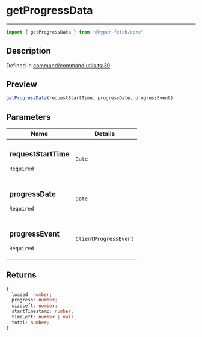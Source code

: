 

# getProgressData

<div class="api-docs__separator" data-reactroot="">

---

</div><div class="api-docs__import" data-reactroot="">

```ts
import { getProgressData } from "@hyper-fetch/core"
```

</div><div class="api-docs__section">

## Description

</div><div class="api-docs__description"><span class="api-docs__do-not-parse">



</span></div><p class="api-docs__definition">

Defined in [command/command.utils.ts:39](https://github.com/BetterTyped/hyper-fetch/blob/aff5c35a/packages/core/src/command/command.utils.ts#L39)

</p><div class="api-docs__section">

## Preview

</div><div class="api-docs__preview fn">

```ts
getProgressData(requestStartTime, progressDate, progressEvent)
```

</div><div class="api-docs__section">

## Parameters

</div><div class="api-docs__parameters"><table><thead><tr><th>Name</th><th>Details</th></tr></thead><tbody><tr param-data="requestStartTime"><td class="api-docs__param-name required">

### requestStartTime 

`Required`

</td><td class="api-docs__param-type">

`Date`

</td></tr><tr param-data="progressDate"><td class="api-docs__param-name required">

### progressDate 

`Required`

</td><td class="api-docs__param-type">

`Date`

</td></tr><tr param-data="progressEvent"><td class="api-docs__param-name required">

### progressEvent 

`Required`

</td><td class="api-docs__param-type">

`ClientProgressEvent`

</td></tr></tbody></table></div><div class="api-docs__section">

## Returns

</div><div class="api-docs__returns">

```ts
{
  loaded: number;
  progress: number;
  sizeLeft: number;
  startTimestamp: number;
  timeLeft: number | null;
  total: number;
}
```

</div>